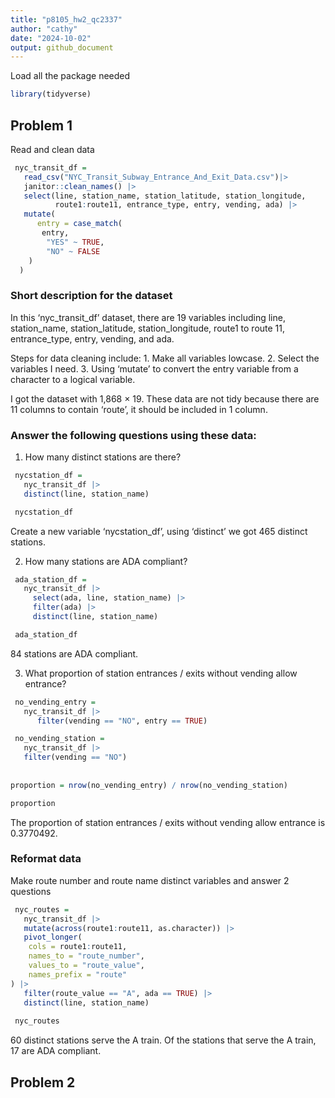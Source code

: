 ```yaml
---
title: "p8105_hw2_qc2337"
author: "cathy"
date: "2024-10-02"
output: github_document
---
```

Load all the package needed

```r
library(tidyverse)
```

## Problem 1

 Read and clean data

```r
 nyc_transit_df =
   read_csv("NYC_Transit_Subway_Entrance_And_Exit_Data.csv")|> 
   janitor::clean_names() |> 
   select(line, station_name, station_latitude, station_longitude, 
          route1:route11, entrance_type, entry, vending, ada) |> 
   mutate(
      entry = case_match(
       entry,
        "YES" ~ TRUE,
        "NO" ~ FALSE
    )
  )
```

### Short description for the dataset
In this 'nyc_transit_df' dataset, there are 19 variables including line, station_name, station_latitude, station_longitude, route1 to route 11, entrance_type, entry, vending, and ada.

Steps for data cleaning include: 
 1. Make all variables lowcase.
 2. Select the variables I need.
 3. Using 'mutate' to convert the entry variable from a character to a logical variable.

I got the dataset with 1,868 × 19. These data are not tidy because there are 11 columns to contain 'route', it should be included in 1 column.

### Answer the following questions using these data:

1. How many distinct stations are there? 

```r
 nycstation_df = 
   nyc_transit_df |> 
   distinct(line, station_name)

 nycstation_df
```

Create a new variable 'nycstation_df', using 'distinct' we got 465 distinct stations.

2. How many stations are ADA compliant?

```r
 ada_station_df =
   nyc_transit_df |> 
     select(ada, line, station_name) |>
     filter(ada) |> 
     distinct(line, station_name)

 ada_station_df 
```

 84 stations are ADA compliant.

3. What proportion of station entrances / exits without vending allow entrance?

```r
 no_vending_entry = 
   nyc_transit_df |> 
      filter(vending == "NO", entry == TRUE)

 no_vending_station =
   nyc_transit_df |> 
   filter(vending == "NO")
 
 
proportion = nrow(no_vending_entry) / nrow(no_vending_station)

proportion

```

The proportion of station entrances / exits without vending allow entrance is 0.3770492. 


### Reformat data

Make route number and route name distinct variables
and answer 2 questions

```r
 nyc_routes =
   nyc_transit_df |> 
   mutate(across(route1:route11, as.character)) |> 
   pivot_longer(
    cols = route1:route11,
    names_to = "route_number",
    values_to = "route_value",
    names_prefix = "route"
) |> 
   filter(route_value == "A", ada == TRUE) |> 
   distinct(line, station_name)
  
 nyc_routes
```

60 distinct stations serve the A train.
Of the stations that serve the A train, 17 are ADA compliant.


## Problem 2




